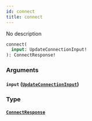```yaml
---
id: connect
title: connect
---
```



No description


```graphql
connect(
  input: UpdateConnectionInput!
): ConnectResponse!

```


### Arguments

#### `input` ([`UpdateConnectionInput`](/docs/GraphQL/inputs/update-connection-input))




### Type

#### [`ConnectResponse`](/docs/GraphQL/objects/connect-response) 






